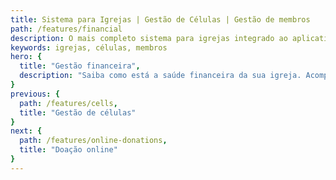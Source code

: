 ```yaml
---
title: Sistema para Igrejas | Gestão de Células | Gestão de membros
path: /features/financial
description: O mais completo sistema para igrejas integrado ao aplicativo para igrejas mais inovador! Atos6 te ajuda a pastorear com qualidade, sua gestão e comunicação mais eficientes. Clique e confira
keywords: igrejas, células, membros
hero: {
  title: "Gestão financeira",
  description: "Saiba como está a saúde financeira da sua igreja. Acompanhe todas as contribuições e despesas, cadastre as contas bancárias e veja o saldo, extrato e o fluxo de caixa diretamente no Atos6."
}
previous: {
  path: /features/cells,
  title: "Gestão de células"
}
next: {
  path: /features/online-donations,
  title: "Doação online"
}
---
```




<Block
  imageOnLeft
  image={financialAccountPlan}
  title="Plano de contas"
  description="Crie um plano de contas de acordo com as necessidades da sua igreja, cadastre e edite categorias e subcategorias de despesas e receitas."
/>

<Block
  image={financialBankAccountsCostCenters}
  title="Contas bancárias, fornecedores e centro de custos"
  description="Cadastre seus fornecedores, centro de custos e as suas contas bancárias para visualizar informações de extrato e manter o seu financeiro organizado."
/>

<Block
  imageOnLeft
  image={financialContributionsAndExpenses}
  title="Cadastro de contribuições e despesas"
  description="Registre de forma ágil e segura suas contribuições e despesas, utilizando as categorias cadastradas no plano de contas como: dízimo, ofertas, contas fixas e etc."
/>

<Block
  image={financialReports}
  title="Relatórios e gráficos financeiros"
  description="Diversos relatórios gerenciais para monitorar o financeiro da sua igreja: Fluxo de caixa, resumo financeiro, demonstração de resultados, eventos por categorias, contribuições por pessoas, contribuições com filtros por data, categorias e cultos, despesas por contas bancárias, centros de custo, formas de pagamento e por fornecedores."
/>
